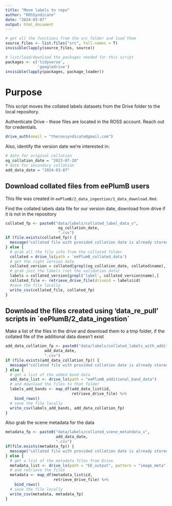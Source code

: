 ```yaml
---
title: "Move labels to repo"
author: "ROSSyndicate"
date: "2024-03-07"
output: html_document
---
```


```r
# get all the functions from the src folder and load them
source_files <- list.files("src", full.names = T)
invisible(lapply(source_files, source))

# list/load/download the packages needed for this script
packages <- c('tidyverse',
              'googledrive')
invisible(lapply(packages, package_loader))
```

# Purpose

This script moves the collated labels datasets from the Drive folder to the local repository.

Authenticate Drive - these files are located in the ROSS account. Reach out for credentials.

```r
drive_auth(email = "therossyndicate@gmail.com")
```

Also, identify the version date we're interested in:

```r
# date for original collation
og_collation_date = "2023-07-20"
# date for secondary collation
add_data_date = "2024-03-07"
```

## Download collated files from eePlumB users

This file was created in `eePlumB/2_data_ingestion/1_data_download.Rmd`.

Find the collated labels data file for our version date, download from drive if
it is not in the repository

```r
collated_fp <- paste0("data/labels/collated_label_data_v",
                       og_collation_date,
                       ".csv")
if (file.exists(collated_fp)) {
  message("collated file with provided collation date is already stored locally")
} else {
  # grab all the file info from the collated folder
  collated = drive_ls(path = 'eePlumB_collated_data')
  # get the right version date
  collated_version = collated[grepl(og_collation_date, collated$name),]
  # grab just the labels (not the validation data)
  labels = collated_version[grepl('label', collated_version$name),]
  collated_file <- retrieve_drive_file(driveid = labels$id)
  #save the file locally
  write_csv(collated_file, collated_fp)
}
```

## Download the files created using 'data_re_pull' scripts in \`eePlumB/2_data_ingestion\`

Make a list of the files in the drive and download them to a tmp folder, if the collated
file of the additional data doesn't exist

```r
add_data_collation_fp <- paste0("data/labels/collated_labels_with_additional_data_v",
                 add_data_date,
                 ".csv")
if (file.exists(add_data_collation_fp)) {
  message("collated file with provided collation date is already stored locally")
} else {
  # get a list of the added band data
  add_data_list <- drive_ls(path = "eePlumB_additional_band_data")
  # and download the files to that folder
  labels_add_bands <- map_df(add_data_list$id,
                             retrieve_drive_file) %>% 
    bind_rows()
  # save the file locally
  write_csv(labels_add_bands, add_data_collation_fp)
}
```

Also grab the scene metadata for the data

```r
metadata_fp <- paste0("data/labels/collated_scene_metatdata_v",
                      add_data_date,
                      ".csv")
if(file.exists(metadata_fp)) {
  message("collated file with provided collation date is already stored locally")
} else {
  # get a list of the metadata files from Drive
  metadata_list <- drive_ls(path = "EE_output", pattern = "image_meta")
  # and retrieve the files
  metadata <- map_df(metadata_list$id,
                     retrieve_drive_file) %>% 
    bind_rows()
  # save the file locally
  write_csv(metadata, metadata_fp)
}
```

